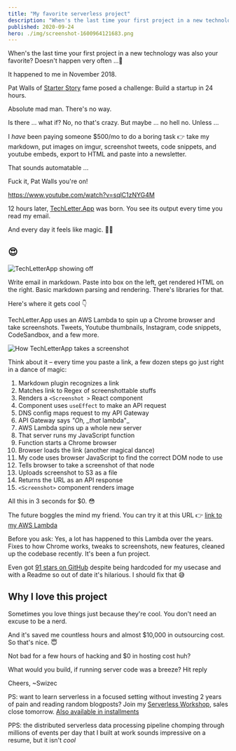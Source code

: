 ```yaml
---
title: "My favorite serverless project"
description: "When's the last time your first project in a new technology was also your favorite? Doesn't happen very often ...🤔 It happened to me in November 2018."
published: 2020-09-24
hero: ./img/screenshot-1600964121683.png
---
```


When's the last time your first project in a new technology was also your favorite? Doesn't happen very often ...🤔

It happened to me in November 2018.

Pat Walls of [Starter Story](https://www.starterstory.com) fame posed a challenge: Build a startup in 24 hours.

Absolute mad man. There's no way.

Is there ... what if? No, no that's crazy. But maybe ... no hell no. Unless ...

I _have_ been paying someone $500/mo to do a boring task 👉 take my markdown, put images on imgur, screenshot tweets, code snippets, and youtube embeds, export to HTML and paste into a newsletter.

That sounds automatable ...

Fuck it, Pat Walls you're on!

https://www.youtube.com/watch?v=sqlC1zNYG4M

12 hours later, [TechLetter.App](https://techletter.app) was born. You see its output every time you read my email.

And every day it feels like magic. 🧙‍♂️

## 😍

![TechLetterApp showing off](./img/TechLetterApp-showing-offgge7cj.gif)

Write email in markdown. Paste into box on the left, get rendered HTML on the right. Basic markdown parsing and rendering. There's libraries for that.

Here's where it gets cool 👇

TechLetter.App uses an AWS Lambda to spin up a Chrome browser and take screenshots. Tweets, Youtube thumbnails, Instagram, code snippets, CodeSandbox, and a few more.

![How TechLetterApp takes a screenshot](./img/How-TechLetterApp-takes-a-screenshot071c59.png)

Think about it – every time you paste a link, a few dozen steps go just right in a dance of magic:

1.  Markdown plugin recognizes a link
2.  Matches link to Regex of screenshottable stuffs
3.  Renders a `<Screenshot >` React component
4.  Component uses `useEffect` to make an API request
5.  DNS config maps request to my API Gateway
6.  API Gateway says _"Oh, \_that_ lambda"\_
7.  AWS Lambda spins up a whole new server
8.  That server runs my JavaScript function
9.  Function starts a Chrome browser
10. Browser loads the link (another magical dance)
11. My code uses browser JavaScript to find the correct DOM node to use
12. Tells browser to take a screenshot of that node
13. Uploads screenshot to S3 as a file
14. Returns the URL as an API response
15. `<Screenshot>` component renders image

All this in 3 seconds for $0. 😳

The future boggles the mind my friend. You can try it at this URL 👉 [link to my AWS Lambda](https://pifc233qp6.execute-api.us-east-1.amazonaws.com/dev/embed?url=https://twitter.com/Swizec/status/1063847466196328448)

Before you ask: Yes, a lot has happened to this Lambda over the years. Fixes to how Chrome works, tweaks to screenshots, new features, cleaned up the codebase recently. It's been a fun project.

Even got [91 stars on GitHub](https://github.com/Swizec/lambda-screenshot-as-a-service) despite being hardcoded for my usecase and with a Readme so out of date it's hilarious. I should fix that 😅

## Why I love this project

Sometimes you love things just because they're cool. You don't need an excuse to be a nerd.

And it's saved me countless hours and almost $10,000 in outsourcing cost. So that's nice. 😇

Not bad for a few hours of hacking and $0 in hosting cost huh?

What would you build, if running server code was a breeze? Hit reply

Cheers,
~Swizec

PS: want to learn serverless in a focused setting without investing 2 years of pain and reading random blogposts? Join my [Serverless Workshop](https://gum.co/pEmTq), sales close tomorrow. [Also available in installments](https://gum.co/wYpbg)

PPS: the distributed serverless data processing pipeline chomping through millions of events per day that I built at work sounds impressive on a resume, but it isn't _cool_
